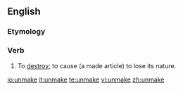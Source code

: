 ==English==

===Etymology===
{{prefix|un|make}}

===Verb===
{{en-verb|unmakes|unmaking|unmade|unmade}}

# {{transitive}} To [[destroy]]; to cause (a made article) to lose its nature.

[[io:unmake]]
[[it:unmake]]
[[te:unmake]]
[[vi:unmake]]
[[zh:unmake]]